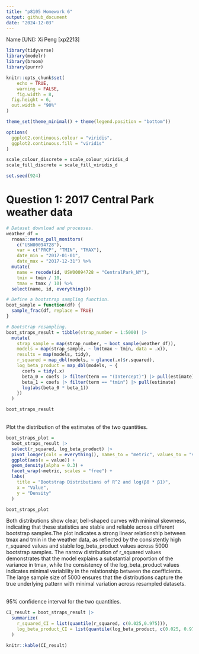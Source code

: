 ```yaml
---
title: "p8105 Homework 6"
output: github_document
date: "2024-12-03"
---
```

Name [UNI]: Xi Peng [xp2213]

```r
library(tidyverse)
library(modelr)
library(broom)
library(purrr)

knitr::opts_chunk$set(
	echo = TRUE,
	warning = FALSE,
	fig.width = 8, 
  fig.height = 6,
  out.width = "90%"
)

theme_set(theme_minimal() + theme(legend.position = "bottom"))

options(
  ggplot2.continuous.colour = "viridis",
  ggplot2.continuous.fill = "viridis"
)

scale_colour_discrete = scale_colour_viridis_d
scale_fill_discrete = scale_fill_viridis_d

set.seed(924)
```

# Question 1: 2017 Central Park weather data
```r
# Dataset download and processes.
weather_df = 
  rnoaa::meteo_pull_monitors(
    c("USW00094728"),
    var = c("PRCP", "TMIN", "TMAX"), 
    date_min = "2017-01-01",
    date_max = "2017-12-31") %>%
  mutate(
    name = recode(id, USW00094728 = "CentralPark_NY"),
    tmin = tmin / 10,
    tmax = tmax / 10) %>%
  select(name, id, everything())

# Define a bootstrap sampling function.
boot_sample = function(df) {
  sample_frac(df, replace = TRUE)
}

# Bootstrap resampling.
boot_straps_result = tibble(strap_number = 1:5000) |> 
  mutate(
    strap_sample = map(strap_number, ~ boot_sample(weather_df)),
    models = map(strap_sample, ~ lm(tmax ~ tmin, data = .x)),
    results = map(models, tidy),                         
    r_squared = map_dbl(models, ~ glance(.x)$r.squared), 
    log_beta_product = map_dbl(models, ~ {       
      coefs = tidy(.x)  
      beta_0 = coefs |> filter(term == "(Intercept)") |> pull(estimate)
      beta_1 = coefs |> filter(term == "tmin") |> pull(estimate)
      log(abs(beta_0 * beta_1))
    })
  )

boot_straps_result
```
<br>
Plot the distribution of the estimates of the two quantities.
```r
boot_straps_plot = 
  boot_straps_result |>
  select(r_squared, log_beta_product) |> 
  pivot_longer(cols = everything(), names_to = "metric", values_to = "value") |> 
  ggplot(aes(x = value)) +
  geom_density(alpha = 0.3) +
  facet_wrap(~metric, scales = "free") +
  labs(
    title = "Bootstrap Distributions of R^2 and log(β0 * β1)",
    x = "Value",
    y = "Density"
  )

boot_straps_plot
```

Both distributions show clear, bell-shaped curves with minimal skewness, indicating that these statistics are stable and reliable across different bootstrap samples.The plot indicates a strong linear relationship between tmax and tmin in the weather data, as reflected by the consistently high r_squared values and stable log_beta_product values across 5000 bootstrap samples. The narrow distribution of r_squared values demonstrates that the model explains a substantial proportion of the variance in tmax, while the consistency of the log_beta_product values indicates minimal variability in the relationship between the coefficients. The large sample size of 5000 ensures that the distributions capture the true underlying pattern with minimal variation across resampled datasets.

<br>
95% confidence interval for the two quantities.
```r
CI_result = boot_straps_result |> 
  summarize(
    r_squared_CI = list(quantile(r_squared, c(0.025,0.975))),
    log_beta_product_CI = list(quantile(log_beta_product, c(0.025, 0.975)))
  ) 

knitr::kable(CI_result)
```








